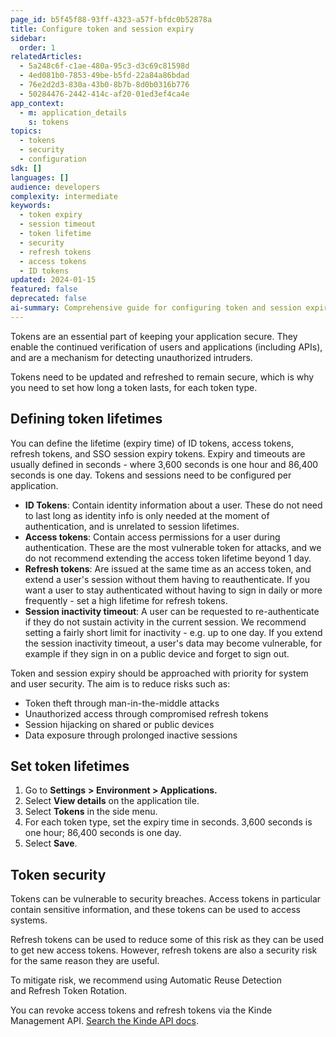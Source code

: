 ```yaml
---
page_id: b5f45f88-93ff-4323-a57f-bfdc0b52878a
title: Configure token and session expiry
sidebar:
  order: 1
relatedArticles:
  - 5a248c6f-c1ae-480a-95c3-d3c69c81598d
  - 4ed081b0-7853-49be-b5fd-22a84a86bdad
  - 76e2d2d3-830a-43b0-8b7b-8d0b0316b776
  - 50284476-2442-414c-af20-01ed3ef4ca4e
app_context:
  - m: application_details
    s: tokens
topics:
  - tokens
  - security
  - configuration
sdk: []
languages: []
audience: developers
complexity: intermediate
keywords:
  - token expiry
  - session timeout
  - token lifetime
  - security
  - refresh tokens
  - access tokens
  - ID tokens
updated: 2024-01-15
featured: false
deprecated: false
ai-summary: Comprehensive guide for configuring token and session expiry times including security best practices, token lifetime management, and risk mitigation strategies for different token types.
---
```


Tokens are an essential part of keeping your application secure. They enable the continued verification of users and applications (including APIs), and are a mechanism for detecting unauthorized intruders.

Tokens need to be updated and refreshed to remain secure, which is why you need to set how long a token lasts, for each token type.

## Defining token lifetimes

You can define the lifetime (expiry time) of ID tokens, access tokens, refresh tokens, and SSO session expiry tokens. Expiry and timeouts are usually defined in seconds - where 3,600 seconds is one hour and 86,400 seconds is one day. Tokens and sessions need to be configured per application.

- **ID Tokens**: Contain identity information about a user. These do not need to last long as identity info is only needed at the moment of authentication, and is unrelated to session lifetimes.
- **Access tokens**: Contain access permissions for a user during authentication. These are the most vulnerable token for attacks, and we do not recommend extending the access token lifetime beyond 1 day.
- **Refresh tokens**: Are issued at the same time as an access token, and extend a user's session without them having to reauthenticate. If you want a user to stay authenticated without having to sign in daily or more frequently - set a high lifetime for refresh tokens.
- **Session inactivity timeout**: A user can be requested to re-authenticate if they do not sustain activity in the current session. We recommend setting a fairly short limit  for inactivity - e.g. up to one day. If you extend the session inactivity timeout, a user's data may become vulnerable, for example if they sign in on a public device and forget to sign out. 

Token and session expiry should be approached with priority for system and user security. The aim is to reduce risks such as:
- Token theft through man-in-the-middle attacks
- Unauthorized access through compromised refresh tokens
- Session hijacking on shared or public devices
- Data exposure through prolonged inactive sessions

## **Set token lifetimes**

1. Go to **Settings** **> Environment > Applications.**
2. Select **View details** on the application tile.
3. Select **Tokens** in the side menu.
4. For each token type, set the expiry time in seconds. 3,600 seconds is one hour; 86,400 seconds is one day.
5. Select **Save**.

## Token security

Tokens can be vulnerable to security breaches. Access tokens in particular contain sensitive information, and these tokens can be used to access systems.

Refresh tokens can be used to reduce some of this risk as they can be used to get new access tokens. However, refresh tokens are also a security risk for the same reason they are useful.

To mitigate risk, we recommend using Automatic Reuse Detection and Refresh Token Rotation.

You can revoke access tokens and refresh tokens via the Kinde Management API. [Search the Kinde API docs](/kinde-apis/management/).

